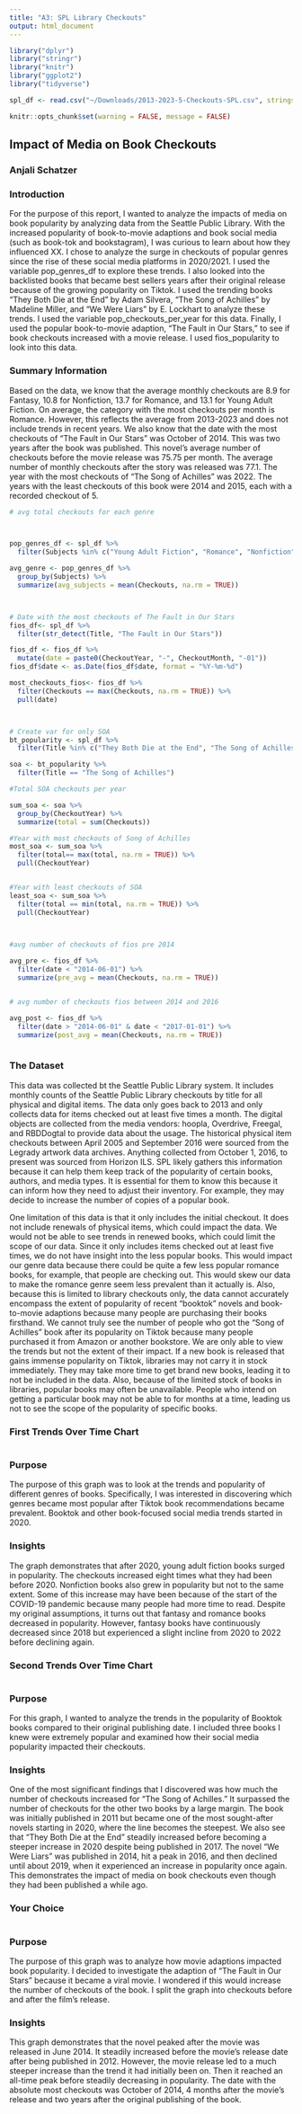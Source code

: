 ```yaml
---
title: "A3: SPL Library Checkouts"
output: html_document
---
```


```r
library("dplyr")
library("stringr")
library("knitr")
library("ggplot2")
library("tidyverse")

spl_df <- read.csv("~/Downloads/2013-2023-5-Checkouts-SPL.csv", stringsAsFactors = FALSE)


```



```r
knitr::opts_chunk$set(warning = FALSE, message = FALSE) 
```


## Impact of Media on Book Checkouts
### Anjali Schatzer 

### Introduction

For the purpose of this report, I wanted to analyze the impacts of media on book popularity by analyzing data from the Seattle Public Library. With the increased popularity of book-to-movie adaptions and book social media (such as book-tok and bookstagram), I was curious to learn about how they influenced XX. I chose to analyze the surge in checkouts of popular genres since the rise of these social media platforms in 2020/2021. I used the variable pop_genres_df to explore these trends. I also looked into the backlisted books that became best sellers years after their original release because of the growing popularity on Tiktok. I used the trending books “They Both Die at the End” by Adam Silvera, “The Song of Achilles” by Madeline Miller,  and “We Were Liars” by E. Lockhart to analyze these trends. I used the variable pop_checkouts_per_year for this data. Finally, I used the popular book-to-movie adaption, “The Fault in Our Stars,” to see if book checkouts increased with a movie release. I used fios_popularity to look into this data. 

 

### Summary Information

Based on the data, we know that the average monthly checkouts are 8.9 for Fantasy, 10.8 for Nonfiction, 13.7 for Romance, and 13.1 for Young Adult Fiction. On average, the category with the most checkouts per month is Romance. However, this reflects the average from 2013-2023 and does not include trends in recent years. We also know that the date with the most checkouts of “The Fault in Our Stars” was October of 2014. This was two years after the book was published. This novel's average number of checkouts before the movie release was 75.75 per month. The average number of monthly checkouts after the story was released was 77.1. The year with the most checkouts of “The Song of Achilles” was 2022. The years with the least checkouts of this book were 2014 and 2015, each with a recorded checkout of 5.  

```r
# avg total checkouts for each genre



pop_genres_df <- spl_df %>% 
  filter(Subjects %in% c("Young Adult Fiction", "Romance", "Nonfiction", "Fantasy"))

avg_genre <- pop_genres_df %>% 
  group_by(Subjects) %>% 
  summarize(avg_subjects = mean(Checkouts, na.rm = TRUE))



# Date with the most checkouts of The Fault in Our Stars
fios_df<- spl_df %>% 
  filter(str_detect(Title, "The Fault in Our Stars"))

fios_df <- fios_df %>% 
  mutate(date = paste0(CheckoutYear, "-", CheckoutMonth, "-01"))
fios_df$date <- as.Date(fios_df$date, format = "%Y-%m-%d")

most_checkouts_fios<- fios_df %>% 
  filter(Checkouts == max(Checkouts, na.rm = TRUE)) %>% 
  pull(date)



# Create var for only SOA
bt_popularity <- spl_df %>% 
  filter(Title %in% c("They Both Die at the End", "The Song of Achilles", "We Were Liars"))

soa <- bt_popularity %>% 
  filter(Title == "The Song of Achilles")

#Total SOA checkouts per year

sum_soa <- soa %>% 
  group_by(CheckoutYear) %>% 
  summarize(total = sum(Checkouts))

#Year with most checkouts of Song of Achilles
most_soa <- sum_soa %>% 
  filter(total== max(total, na.rm = TRUE)) %>% 
  pull(CheckoutYear)


#Year with least checkouts of SOA
least_soa <- sum_soa %>% 
  filter(total == min(total, na.rm = TRUE)) %>% 
  pull(CheckoutYear)
  


#avg number of checkouts of fios pre 2014

avg_pre <- fios_df %>% 
  filter(date < "2014-06-01") %>% 
  summarize(pre_avg = mean(Checkouts, na.rm = TRUE))


# avg number of checkouts fios between 2014 and 2016

avg_post <- fios_df %>% 
  filter(date > "2014-06-01" & date < "2017-01-01") %>% 
  summarize(post_avg = mean(Checkouts, na.rm = TRUE))



```


### The Dataset
This data was collected bt the Seattle Public Library system. It includes monthly counts of the Seattle Public Library checkouts by title for all physical and digital items. The data only goes back to 2013 and only collects data for items checked out at least five times a month. The digital objects are collected from the media vendors: hoopla, Overdrive, Freegal, and RBDDogtal to provide data about the usage. The historical physical item checkouts between April 2005 and September 2016 were sourced from the Legrady artwork data archives. Anything collected from October 1, 2016, to present was sourced from Horizon ILS. SPL likely gathers this information because it can help them keep track of the popularity of certain books, authors, and media types. It is essential for them to know this because it can inform how they need to adjust their inventory. For example, they may decide to increase the number of copies of a popular book. 
	
One limitation of this data is that it only includes the initial checkout. It does not include renewals of physical items, which could impact the data. We would not be able to see trends in renewed books, which could limit the scope of our data. Since it only includes items checked out at least five times, we do not have insight into the less popular books. This would impact our genre data because there could be quite a few less popular romance books, for example, that people are checking out. This would skew our data to make the romance genre seem less prevalent than it actually is. Also, because this is limited to library checkouts only, the data cannot accurately encompass the extent of popularity of recent “booktok” novels and book-to-movie adaptions because many people are purchasing their books firsthand. We cannot truly see the number of people who got the “Song of Achilles” book after its popularity on Tiktok because many people purchased it from Amazon or another bookstore. We are only able to view the trends but not the extent of their impact. If a new book is released that gains immense popularity on Tiktok, libraries may not carry it in stock immediately. They may take more time to get brand new books, leading it to not be included in the data. Also, because of the limited stock of books in libraries, popular books may often be unavailable. People who intend on getting a particular book may not be able to for months at a time, leading us not to see the scope of the popularity of specific books. 


### First Trends Over Time Chart

```r
```
### Purpose
The purpose of this graph was to look at the trends and popularity of different genres of books. Specifically, I was interested in discovering which genres became most popular after Tiktok book recommendations became prevalent. Booktok and other book-focused social media trends started in 2020. 

### Insights
The graph demonstrates that after 2020, young adult fiction books surged in popularity. The checkouts increased eight times what they had been before 2020. Nonfiction books also grew in popularity but not to the same extent. Some of this increase may have been because of the start of the COVID-19 pandemic because many people had more time to read. Despite my original assumptions, it turns out that fantasy and romance books decreased in popularity. However, fantasy books have continuously decreased since 2018 but experienced a slight incline from 2020 to 2022 before declining again. 


### Second Trends Over Time Chart


```r
```

### Purpose
For this graph, I wanted to analyze the trends in the popularity of Booktok books compared to their original publishing date. I included three books I knew were extremely popular and examined how their social media popularity impacted their checkouts. 

### Insights
One of the most significant findings that I discovered was how much the number of checkouts increased for “The Song of Achilles.” It surpassed the number of checkouts for the other two books by a large margin. The book was initially published in 2011 but became one of the most sought-after novels starting in 2020, where the line becomes the steepest. We also see that “They Both Die at the End” steadily increased before becoming a steeper increase in 2020 despite being published in 2017. The novel “We Were Liars” was published in 2014, hit a peak in 2016, and then declined until about 2019, when it experienced an increase in popularity once again. This demonstrates the impact of media on book checkouts even though they had been published a while ago. 

### Your Choice

```r
```

### Purpose
The purpose of this graph was to analyze how movie adaptions impacted book popularity. I decided to investigate the adaption of "The Fault in Our Stars" because it became a viral movie. I wondered if this would increase the number of checkouts of the book. I split the graph into checkouts before and after the film's release. 

### Insights
This graph demonstrates that the novel peaked after the movie was released in June 2014. It steadily increased before the movie's release date after being published in 2012. However, the movie release led to a much steeper increase than the trend it had initially been on. Then it reached an all-time peak before steadily decreasing in popularity. The date with the absolute most checkouts was October of 2014, 4 months after the movie's release and two years after the original publishing of the book.
